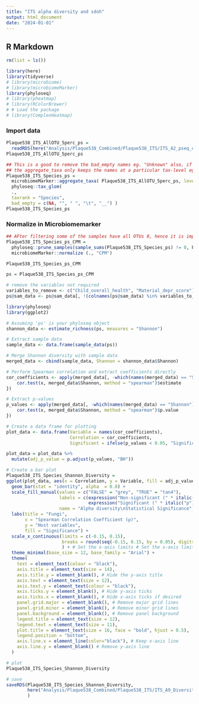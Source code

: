 ```yaml
---
title: "ITS alpha diversity and sdoh"
output: html_document
date: "2024-01-01"
---
```


## R Markdown
```r
rm(list = ls())
```

```r
library(here)
library(tidyverse)
# library(microbiome)
# library(microbiomeMarker)
library(phyloseq)
# library(pheatmap)
# library(RColorBrewer)
# # Load the package
# library(ComplexHeatmap)
```


### Import data

```r
Plaque538_ITS_AllOTU_5perc_ps =
  readRDS(here("Analysis/Plaque538_Combined/Plaque538_ITS/ITS_A2_pseq_objects/Plaque538_ITS_AllOTU_5perc_ps_17_vars_240306.Rds"))
Plaque538_ITS_AllOTU_5perc_ps

## This is a good to remove the bad_empty names eg. "Unknown" also, if required
## the aggregate_taxa only keeps the names at a particular tax-level eg Species with prerix "g__"
Plaque538_ITS_Species_ps = 
  microbiomeMarker::aggregate_taxa( Plaque538_ITS_AllOTU_5perc_ps, level = "Species", verbose = FALSE) %>%
  phyloseq::tax_glom(
  .,
  taxrank = "Species",
  bad_empty = c(NA, "", " ", "\t", "__") ) 
Plaque538_ITS_Species_ps
```
### Normalize in Microbiomemarker

```r
## AFter filtering some of the samples have all OTUs 0, hence it is important to add one to mitigate this problem
Plaque538_ITS_Species_ps_CPM =
  phyloseq::prune_samples(sample_sums(Plaque538_ITS_Species_ps) != 0, Plaque538_ITS_Species_ps) %>% 
  microbiomeMarker::normalize (., "CPM")

Plaque538_ITS_Species_ps_CPM
```


```r
ps = Plaque538_ITS_Species_ps_CPM

# remove the variables not required
variables_to_remove <- c("Child_overall_health", "Material_depr_score")
ps@sam_data <- ps@sam_data[, !(colnames(ps@sam_data) %in% variables_to_remove)]

```


```r
library(phyloseq)
library(ggplot2)

# Assuming 'ps' is your phyloseq object
shannon_data <- estimate_richness(ps, measures = "Shannon")

# Extract sample data
sample_data <- data.frame(sample_data(ps))

# Merge Shannon diversity with sample data
merged_data <- cbind(sample_data, Shannon = shannon_data$Shannon)

# Perform Spearman correlation and extract coefficients directly
cor_coefficients <- apply(merged_data[, -which(names(merged_data) == "Shannon")], 2, function(x) {
    cor.test(x, merged_data$Shannon, method = "spearman")$estimate
})

# Extract p-values
p_values <- apply(merged_data[, -which(names(merged_data) == "Shannon")], 2, function(x) {
    cor.test(x, merged_data$Shannon, method = "spearman")$p.value
})

# Create a data frame for plotting
plot_data <- data.frame(Variable = names(cor_coefficients),
                        Correlation = cor_coefficients, 
                        Significant = ifelse(p_values < 0.05, "Significant", "Not Significant"))

plot_data = plot_data %>% 
  mutate(adj_p_value = p.adjust(p_values, "BH"))
```


```r
# Create a bar plot
Plaque538_ITS_Species_Shannon_Diversity = 
ggplot(plot_data, aes(x = Correlation, y = Variable, fill = adj_p_value < 0.05)) +
  geom_bar(stat = "identity", alpha  = 0.8) +
  scale_fill_manual(values = c("FALSE" = "grey", "TRUE" = "tan4"),
                    labels = c(expression("Non-significant (" * italic("p") * " ≥ 0.05)"), 
                               expression("Significant (" * italic("p") * " < 0.05)")), 
                    name = "Alpha diversity\nStatistical Significance") + 
  labs(title = "Fungi",
       x = "Spearman Correlation Coefficient (ρ)",
       y = "Host variables",
       fill = "Significance") +
  scale_x_continuous(limits = c(-0.15, 0.15),
                     breaks = round(seq(-0.15, 0.15, by = 0.05), digits = 2)
                     ) + # Set the x-axis limits # Set the x-axis limits
  theme_minimal(base_size = 12, base_family = "Arial") +
  theme(
    text = element_text(colour = "black"),
    axis.title = element_text(size = 14),
    axis.title.y = element_blank(), # Hide the y-axis title
    axis.text = element_text(size = 12),
    axis.text.y = element_text(colour = "black"),
    axis.ticks.y = element_blank(), # Hide y-axis ticks
    axis.ticks.x = element_blank(), # Hide x-axis ticks if desired
    panel.grid.major = element_blank(), # Remove major grid lines
    panel.grid.minor = element_blank(), # Remove minor grid lines
    panel.background = element_blank(), # Remove panel background
    legend.title = element_text(size = 12),
    legend.text = element_text(size = 11),
    plot.title = element_text(size = 16, face = "bold", hjust = 0.5),
    legend.position = "bottom",
    axis.line.x = element_line(color="black"), # Keep x-axis line
    axis.line.y = element_blank() # Remove y-axis line
  )

# plot
Plaque538_ITS_Species_Shannon_Diversity

# save
saveRDS(Plaque538_ITS_Species_Shannon_Diversity,
        here("Analysis/Plaque538_Combined/Plaque538_ITS/ITS_A9_Diversity/Plaque538_ITS_Species_Shannon_Diversity.rds")
        )
```


